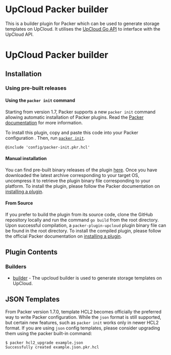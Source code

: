 # UpCloud Packer builder

This is a builder plugin for Packer which can be used to generate storage templates on UpCloud. 
It utilises the [UpCloud Go API](https://github.com/UpCloudLtd/upcloud-go-api) to interface with the UpCloud API.

# UpCloud Packer builder

## Installation

### Using pre-built releases

#### Using the `packer init` command

Starting from version 1.7, Packer supports a new `packer init` command allowing
automatic installation of Packer plugins. Read the
[Packer documentation](https://www.packer.io/docs/commands/init) for more information.

To install this plugin, copy and paste this code into your Packer configuration .
Then, run [`packer init`](https://www.packer.io/docs/commands/init).

```hcl
@include 'config/packer-init.pkr.hcl'
```

#### Manual installation

You can find pre-built binary releases of the plugin [here](https://github.com/hashicorp/packer-plugin-upcloud/releases).
Once you have downloaded the latest archive corresponding to your target OS,
uncompress it to retrieve the plugin binary file corresponding to your platform.
To install the plugin, please follow the Packer documentation on
[installing a plugin](https://www.packer.io/docs/extending/plugins/#installing-plugins).


#### From Source

If you prefer to build the plugin from its source code, clone the GitHub
repository locally and run the command `go build` from the root
directory. Upon successful compilation, a `packer-plugin-upcloud` plugin
binary file can be found in the root directory.
To install the compiled plugin, please follow the official Packer documentation
on [installing a plugin](https://www.packer.io/docs/extending/plugins/#installing-plugins).


## Plugin Contents

### Builders

- [builder](/docs/builders/upcloud.mdx) - The upcloud builder is used to generate storage templates on UpCloud.

## JSON Templates
From Packer version 1.7.0, template HCL2 becomes officially the preferred way to write Packer configuration. While the `json` format is still supported, but certain new features, such as `packer init` works only in newer HCL2 format.
If you are using `json` config templates, please consider upgrading them using the packer built-in command:

```sh
$ packer hcl2_upgrade example.json
Successfully created example.json.pkr.hcl
```
